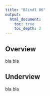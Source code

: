 ```yaml
---
title: "Blind1 06"
output:
  html_document:
    toc: true
    toc_depth: 2
---
```



Overview
----------

bla bla


Underview
----------

bla bla

